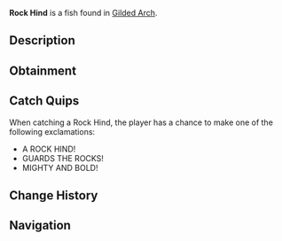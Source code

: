 {{FishInfobox
|image          = Rock Hind.png
|rarity         = Legendary
|sea            = Second Sea
|location       = [[Gilded Arch]]
|sublocation    = 
|sources        = Crab Cage, Fishing Rod
|radar_location = 
|prog_speed     = -45
|xp             = 2300
|weather        = Clear
|time           = Day
|season         = Summer
|bait           = Fish Head
|base_weight    = 8000
|base_value     = 3900
|weight_range   = 6000
|base_chance    = 10
|base_resil     = 20
}}
'''Rock Hind''' is a {{Rarity|Legendary}} fish found in [[Gilded Arch]].

== Description ==
{{Description|A rugged titan lurking in sunlit rocky chasms.|Bestiary Entry}}

== Obtainment ==
{{Description|Lurks in waters favored by pirates.|Bestiary Hint}}
{{Fish Availability|
Gilded Arch
|top_rods      = 
Steady Rod\42151.35\55828.54;
Krampus's Rod\41049.74\59985.85;
Great Rod of Oscar\29675.54\107146.97;
Free Spirit Rod\29651.95\119308.38;
Astralhook Rod\27792.37\106887.9;
Azure Of Lagoon\25472.81\109449.13;
Verdant Shear Rod\21044.6\106550.9;
Trident Rod\20314.34\81189.13;
Shamrock Rod\12892.4\65275.53;
Blazebringer Rod\22077.79\96378.74;
Ethereal Prism Rod\13808.18\59939.07;
Seraphic Rod\13533.28\58170.19;
No-Life Rod\13295.5\55053.39;
Challenger's Rod\12874.83\54157.41;
Rod Of The Exalted One\12727.62\55278.55;
Rod Of The Forgotten Fang\12645.2\54209.76;
Rod Of The Depths\12215.66\51950.19;
Volcanic Rod\11679.63\48579.42;
Depthseeker Rod\11658.61\47893.41;
Zeus Rod\11598.52\48242.06;
Avalanche Rod\11497.26\47160.77
|recommended   = Free Spirit Rod
}}

== Catch Quips ==
When catching a Rock Hind, the player has a chance to make one of the following exclamations:
* A ROCK HIND!
* GUARDS THE ROCKS!
* MIGHTY AND BOLD!

== Change History ==
{{Change History|{{subst:Current Version}}}}

== Navigation ==
{{Fish Navbox|Gilded Arch}}